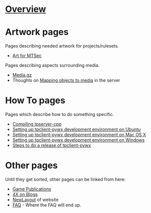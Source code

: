 = [[Overview]] =
{{:Overview}}

= Artwork pages =

Pages describing needed artwork for projects/rulesets.

* [[Art for MTSec]]

Pages describing aspects surrounding media.

* [[Media.gz]]
* Thoughts on [[Mapping objects to media]] in the server

= How To pages =

Pages which describe how to do something specific.

* [[tpserver-cpp Setup|Compiling tpserver-cpp]]
* [[Ubuntu Setup|Setting up tpclient-pywx development environment on Ubuntu]] 
* [[Mac Setup|Setting up tpclient-pywx development environment on Mac OS X]] 
* [[Win Setup|Setting up tpclient-pywx development environment on Windows]]
* [[Release Procedure|Steps to do a release of tpclient-pywx]]

= Other pages =

Until they get sorted, other pages can be linked from here:
* [[Game Publications]]
* [[4X on Blogs]]
* [[NewLayout]] of website
* [[FAQ]] - Where the FAQ will end up.